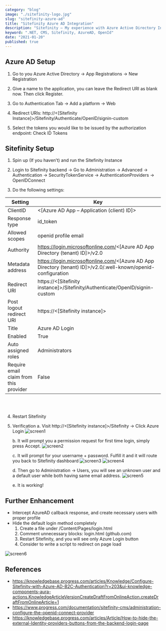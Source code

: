 ```yaml
---
category: "blog"
image: "./sitefinity-logo.jpg"
slug: "sitefinity-azure-ad"
title: "Sitefinity Azure AD Integration"
description: "Sitefinity – My experience with Azure Active Directory Integration"
keyword: ".NET, CMS, Sitefinity, AzureAD, OpenId"
date: "2021-01-20"
published: true
---
```


## Azure AD Setup

1. Go to you Azure Active Directory → App Registrations → New Registration

2. Give a name to the application, you can leave the Redirect URI as blank now. Then click Register.

3. Go to Authentication Tab → Add a platform → Web

4. Redirect URIs: http://<[Sitefinity Instance]>/Sitefinity/Authenticate/OpenID/signin-custom

5. Select the tokens you would like to be issued by the authorization endpoint: Check ID Tokens

## Sitefinity Setup

1. Spin up (If you haven’t) and run the Sitefinity Instance

2. Login to Sitefinity backend → Go to Administration → Advanced → Authentication → SecurityTokenService → AuthenticationProviders → OpenIDConnect

3. Do the following settings:

|Setting|Key|
|--- |--- |
|ClientID|<[Azure AD App – Application (client) ID]>|
|Response type|id_token|
|Allowed scopes|openid profile email|
|Authority|https://login.microsoftonline.com/<[Azure AD App Directory (tenant) ID]>/v2.0|
|Metadata address|https://login.microsoftonline.com/<[Azure AD App Directory (tenant) ID]>/v2.0/.well-known/openid-configuration|
|Redirect URI|https://<[Sitefinity instance]>/Sitefinity/Authenticate/OpenID/signin-custom|
|Post logout redirect URI|https://<[Sitefinity instance]>|
|Title|Azure AD Login|
|Enabled|True|
|Auto assigned roles|Administrators|
|Require email claim from this provider|False|

<br/><br/>

4. Restart Sitefinity

5. Verification
    a. Visit http://<[Sitefinity instance]>/Sitefinity → Click Azure Login
        ![screen1](./screen-1.png)

    b. It will prompt you a permission request for first time login, simply press Accept.
        ![screen2](./screen-2.png)

    c. It will prompt for your username + password. Fulfill it and it will route you back to Sitefinity dashboard
        ![screen3](./screen-3.png)
        ![screen4](./screen-4.png)

    d. Then go to Administration → Users, you will see an unknown user and a default user while both having same email address.
        ![screen5](./screen-5.png)

    e. It is working!


## Further Enhancement
- Intercept AzureAD callback response, and create necessary users with proper profile
- Hide the default login method completely
    1. Create a file under /Content/Pages/login.html
    2. Comment unnecessary blocks: login.html (github.com)
    3. Restart Sitefinity, and you will see only Azure Login button
    4. Consider to write a script to redirect on page load

![screen6](./screen-6.png)

## References

- https://knowledgebase.progress.com/articles/Knowledge/Configure-Sitefinity-with-Azure-AD-B2C-Authentication?r=203&ui-knowledge-components-aura-actions.KnowledgeArticleVersionCreateDraftFromOnlineAction.createDraftFromOnlineArticle=1
- https://www.progress.com/documentation/sitefinity-cms/administration-configure-the-openid-connect-provider
- https://knowledgebase.progress.com/articles/Article/How-to-hide-the-external-Identity-providers-buttons-from-the-backend-login-page


